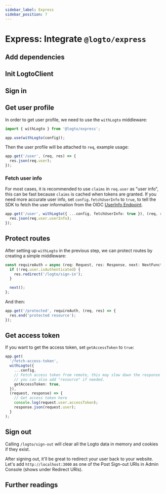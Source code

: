 ```yaml
---
sidebar_label: Express
sidebar_position: 7
---
```



# Express: Integrate `@logto/express`

<AppNote type="Traditional Web" />

## Add dependencies

<AddSdk />

## Init LogtoClient

<InitClient />

## Sign in

<ImplementSignIn />

## Get user profile

In order to get user profile, we need to use the `withLogto` middleware:

```ts
import { withLogto } from '@logto/express';

app.use(withLogto(config));
```

Then the user profile will be attached to `req`, example usage:

```ts
app.get('/user', (req, res) => {
  res.json(req.user);
});
```

### Fetch user info

For most cases, it is recommended to use `claims` in `req.user` as "user info", this can be fast because `claims` is cached when tokens are granted. If you need more accurate user info, set `config.fetchUserInfo` to `true`, to tell the SDK to fetch the user information from the OIDC [UserInfo Endpoint](https://openid.net/specs/openid-connect-core-1_0.html#UserInfo).

```ts
app.get('/user', withLogto({ ...config, fetchUserInfo: true }), (req, res) => {
  res.json(req.user.userInfo);
});
```

<UserInformationClaims />

## Protect routes

After setting up `withLogto` in the previous step, we can protect routes by creating a simple middleware:

```ts
const requireAuth = async (req: Request, res: Response, next: NextFunction) => {
  if (!req.user.isAuthenticated) {
    res.redirect('/logto/sign-in');
  }

  next();
};
```

And then:

```ts
app.get('/protected', requireAuth, (req, res) => {
  res.end('protected resource');
});
```

## Get access token

If you want to get the access token, set `getAccessToken` to `true`:

```ts
app.get(
  '/fetch-access-token',
  withLogto({
    ...config,
    // Fetch access token from remote, this may slow down the response time,
    // you can also add "resource" if needed.
    getAccessToken: true,
  }),
  (request, response) => {
    // Get access token here
    console.log(request.user.accessToken);
    response.json(request.user);
  }
);
```

## Sign out

Calling `/logto/sign-out` will clear all the Logto data in memory and cookies if they exist.

After signing out, it'll be great to redirect your user back to your website. Let's add `http://localhost:3000` as one of the Post Sign-out URIs in Admin Console (shows under Redirect URIs).

## Further readings

<FurtherReadings />
